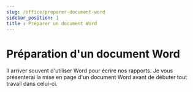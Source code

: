 ```yaml
---
slug: /office/preparer-document-word
sidebar_position: 1
title : Préparer un document Word
---
```


# Préparation d'un document Word

Il arriver souvent d'utiliser Word pour écrire nos rapports. Je vous présenterai la mise en page d'un document Word avant de débuter tout travail dans celui-ci.
